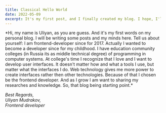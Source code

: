 ---
title: Classical Hello World
date: 2022-05-09
excerpt: It's my first post, and I finally created my blog. I hope, I'll be writing as often as I can
---


<LetterCard>
  *Hi, my name is Uliyan, as you are guess. And it's my first words on my personal blog.
  I will be writing some posts and my minds here. Tell us about yourself:
  I am frontend-developer since for 2017. Actually I wanted to become a developer
  since for my childhood. I have education community colleges (in Russia its as middle technical degree)
  of programming in computer systems. At college's time I recognize that I love and I want to
  develop user interfaces. It doesn't matter how and what a tools I use, but matter what the interfaces I do.
  Web technology gives me more power to create interfaces rather then other technologies.
  Because of that I chosen be the frontend developer. And as I grow I am want to sharing my
  researches and knowledge. So, that blog being starting point.*

  *Best Regards, \
  Uliyan Mudrakov, \
  Frontend developer*
</LetterCard>
